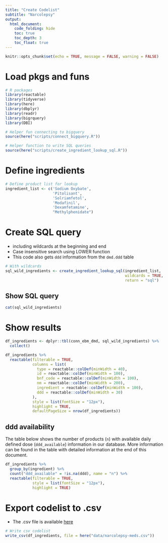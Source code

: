 ```yaml
---
title: "Create Codelist"
subtitle: "Narcolepsy"
output:
  html_document:
    code_folding: hide
    toc: true
    toc_depth: 3
    toc_float: true
---
```


```r
knitr::opts_chunk$set(echo = TRUE, message = FALSE, warning = FALSE)
```

# Load pkgs and funs

```r
# R packages
library(reactable)
library(tidyverse)
library(here)
library(dbplyr)
library(readr)
library(bigrquery)
library(DBI)

# Helper fun connecting to bigquery
source(here("scripts/connect_bigquery.R"))

# Helper function to write SQL queries
source(here("scripts/create_ingredient_lookup_sql.R"))

```

# Define ingredients

```r
# Define product list for lookup
ingredient_list <- c('Sodium Oxybate', 
                     'Pitolisant', 
                     'Solriamfetol', 
                     'Modafinil', 
                     'Dexamfetamine',
                     "Methylphenidate")
```

# Create SQL query

- including wildcards at the beginning and end
- Case insensitive search using LOWER function
- This code also gets `ddd` information from the `dmd.ddd` table

```r

# With wildcards
sql_wild_ingredients <- create_ingredient_lookup_sql(ingredient_list, 
                                                     wildcards = TRUE,
                                                     return = "sql")
```

## Show SQL query

```r
cat(sql_wild_ingredients)
```

# Show results

```r
df_ingredients <- dplyr::tbl(conn_ebm_dmd, sql_wild_ingredients) %>% 
  collect()

df_ingredients %>% 
  reactable(filterable = TRUE,
            columns = list(
              type = reactable::colDef(minWidth = 40),
              id = reactable::colDef(minWidth = 100),
              bnf_code = reactable::colDef(minWidth = 100),
              nm = reactable::colDef(minWidth = 200),
              ingredient = reactable::colDef(minWidth = 100),
              ddd = reactable::colDef(minWidth = 30)
            ),
            style = list(fontSize = "12px"),
            highlight = TRUE,
            defaultPageSize = nrow(df_ingredients))
```

## ddd availability

The table below shows the number of products (`n`) with available daily defined dose (`ddd_available`) information in our database.
More information can be found in the table with detailed information at the end of this document.

```r

df_ingredients %>% 
  group_by(ingredient) %>% 
  count("ddd_available" = !is.na(ddd), name = "n") %>% 
  reactable(filterable = TRUE,
            style = list(fontSize = "12px"),
            highlight = TRUE)
```


# Export codelist to .csv

- The .csv file is available [here](https://github.com/ebmdatalab/scmd-narcolepsy/blob/update-codelist/data/narcolepsy-meds.csv)

```r
# Write csv codelist 
write_csv(df_ingredients, file = here("data/narcolepsy-meds.csv"))
```

